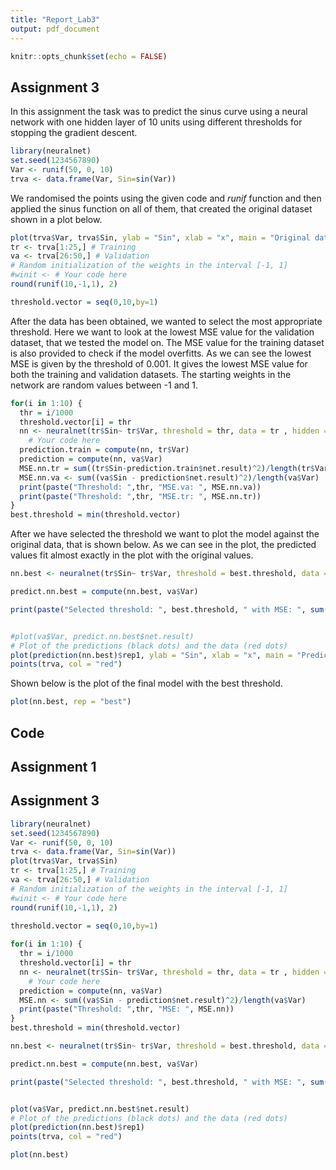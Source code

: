 ```yaml
---
title: "Report_Lab3"
output: pdf_document
---
```


```r
knitr::opts_chunk$set(echo = FALSE)
```

## Assignment 3
In this assignment the task was to predict the sinus curve using a neural network with one hidden layer of 10 units using different thresholds for stopping the gradient descent.

````r
library(neuralnet)
set.seed(1234567890)
Var <- runif(50, 0, 10)
trva <- data.frame(Var, Sin=sin(Var))
````

We randomised the points using the given code and $runif$ function and then applied the sinus function on all of them, that created the original dataset shown in a plot below.

````r
plot(trva$Var, trva$Sin, ylab = "Sin", xlab = "x", main = "Original dataset")
tr <- trva[1:25,] # Training
va <- trva[26:50,] # Validation
# Random initialization of the weights in the interval [-1, 1]
#winit <- # Your code here
round(runif(10,-1,1), 2)

threshold.vector = seq(0,10,by=1)
````

After the data has been obtained, we wanted to select the most appropriate threshold. Here we want to look at the lowest MSE value for the validation dataset, that we tested the model on. The MSE value for the training dataset is also provided to check if the model overfitts. As we can see the lowest MSE is given by the threshold of 0.001. It gives the lowest MSE value for both the training and validation datasets. The starting weights in the network are random values between -1 and 1.

````r
for(i in 1:10) {
  thr = i/1000
  threshold.vector[i] = thr
  nn <- neuralnet(tr$Sin~ tr$Var, threshold = thr, data = tr , hidden = 10, startweights = round(runif(31,-1,1), 2) )
    # Your code here
  prediction.train = compute(nn, tr$Var)
  prediction = compute(nn, va$Var)
  MSE.nn.tr = sum((tr$Sin-prediction.train$net.result)^2)/length(tr$Var)
  MSE.nn.va <- sum((va$Sin - prediction$net.result)^2)/length(va$Var)
  print(paste("Threshold: ",thr, "MSE.va: ", MSE.nn.va))
  print(paste("Threshold: ",thr, "MSE.tr: ", MSE.nn.tr))
}
best.threshold = min(threshold.vector)
````
After we have selected the threshold we want to plot the model against the original data, that is shown below. As we can see in the plot, the predicted values fit almost exactly in the plot with the original values. 

````r

nn.best <- neuralnet(tr$Sin~ tr$Var, threshold = best.threshold, data = tr , hidden = 10, startweights = round(runif(31,-1,1), 2) )

predict.nn.best = compute(nn.best, va$Var)

print(paste("Selected threshold: ", best.threshold, " with MSE: ", sum((va$Sin - predict.nn.best$net.result)^2)/length(va$Var)))


#plot(va$Var, predict.nn.best$net.result)
# Plot of the predictions (black dots) and the data (red dots)
plot(prediction(nn.best)$rep1, ylab = "Sin", xlab = "x", main = "Predicted points withe original dataset", col="blue")
points(trva, col = "red")
````

Shown below is the plot of the final model with the best threshold. 

````r

plot(nn.best, rep = "best")
````


## Code

## Assignment 1

## Assignment 3
````r
library(neuralnet)
set.seed(1234567890)
Var <- runif(50, 0, 10)
trva <- data.frame(Var, Sin=sin(Var))
plot(trva$Var, trva$Sin)
tr <- trva[1:25,] # Training
va <- trva[26:50,] # Validation
# Random initialization of the weights in the interval [-1, 1]
#winit <- # Your code here
round(runif(10,-1,1), 2)

threshold.vector = seq(0,10,by=1)
  
for(i in 1:10) {
  thr = i/1000
  threshold.vector[i] = thr
  nn <- neuralnet(tr$Sin~ tr$Var, threshold = thr, data = tr , hidden = 10, startweights = round(runif(31,-1,1), 2) )
    # Your code here
  prediction = compute(nn, va$Var)
  MSE.nn <- sum((va$Sin - prediction$net.result)^2)/length(va$Var)
  print(paste("Threshold: ",thr, "MSE: ", MSE.nn))
}
best.threshold = min(threshold.vector)

nn.best <- neuralnet(tr$Sin~ tr$Var, threshold = best.threshold, data = tr , hidden = 10, startweights = round(runif(31,-1,1), 2) )

predict.nn.best = compute(nn.best, va$Var)

print(paste("Selected threshold: ", best.threshold, " with MSE: ", sum((va$Sin - predict.nn.best$net.result)^2)/length(va$Var)))


plot(va$Var, predict.nn.best$net.result)
# Plot of the predictions (black dots) and the data (red dots)
plot(prediction(nn.best)$rep1)
points(trva, col = "red")

plot(nn.best)
````